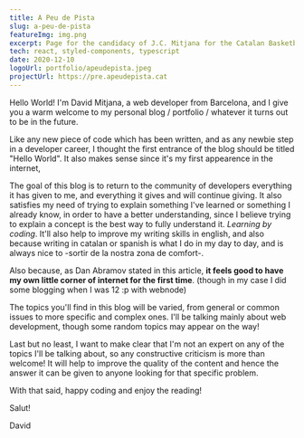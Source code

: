 ```yaml
---
title: A Peu de Pista
slug: a-peu-de-pista
featureImg: img.png
excerpt: Page for the candidacy of J.C. Mitjana for the Catalan Basketball Federation presidential elections.
tech: react, styled-components, typescript
date: 2020-12-10
logoUrl: portfolio/apeudepista.jpeg
projectUrl: https://pre.apeudepista.cat
---
```


Hello World! I'm David Mitjana, a web developer from Barcelona, and I give you a warm welcome to my personal blog / portfolio / whatever it turns out to be in the future. 

Like any new piece of code which has been written, and as any newbie step in a developer career, I thought the first entrance of the blog should be titled "Hello World". It also makes sense since it's my first appearence in the internet,

The goal of this blog is to return to the community of developers everything it has given to me, and everything it gives and will continue giving. It also satisfies my need of trying to explain something I've learned or something I already know, in order to have a better understanding, since I believe trying to explain a concept is the best way to fully understand it. *Learning by coding*. It'll also help to improve my writing skills in english, and also because writing in catalan or spanish is what I do in my day to day, and is always nice to -sortir de la nostra zona de comfort-.

Also because, as Dan Abramov stated in <OuterLink href="https://medium.com/@dan_abramov/why-my-new-blog-isnt-on-medium-3b280282fbae" target="__blank" rel="noreferrer">this article</OuterLink>, 
**it feels good to have my own little corner of internet for the first time**. (though in my case I did some blogging when I was 12 :p with webnode)

The topics you'll find in this blog will be varied, from general or common issues to more specific and complex ones. I'll be talking mainly about web development, though some random topics may appear on the way! 

Last but no least, I want to make clear that I'm not an expert on any of the topics I'll be talking about, so any constructive criticism is more than welcome! It will help to improve the quality of the content and hence the answer it can be given to anyone looking for that specific problem.

With that said, happy coding and enjoy the reading!


Salut! 

David